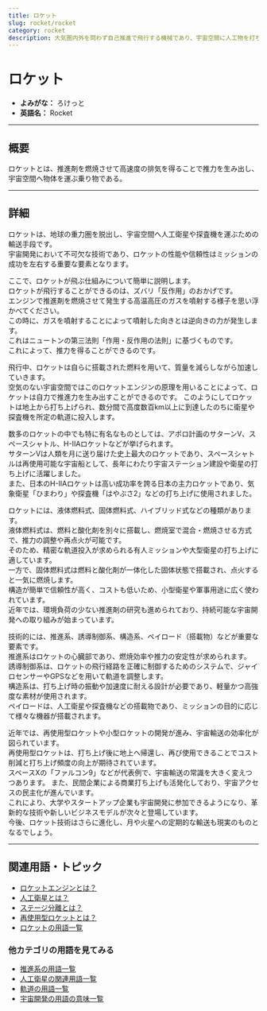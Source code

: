 ```yaml
---
title: ロケット
slug: rocket/rocket
category: rocket
description: 大気圏内外を問わず自己推進で飛行する機械であり、宇宙空間に人工物を打ち上げるための主要手段であるロケットの意味・定義・内容について解説します．
---
```



<Head>
  <script type="application/ld+json">
    {`{
      "@context": "https://schema.org",
      "@type": "DefinedTerm",
      "name": "ロケット",
      "inDefinedTermSet": "https://www.space-portal.org",
      "termCode": "rocket/rocket",
      "description": "大気圏内外を問わず自己推進で飛行する機械であり、宇宙空間に人工物を打ち上げるための主要手段であるロケットの意味・定義・内容について解説します．",
      "url": "https://www.space-portal.org/docs/rocket/rocket"
    }`}
  </script>
</Head>

# ロケット

- **よみがな：** ろけっと  
- **英語名：** Rocket  

---

## 概要

ロケットとは、推進剤を燃焼させて高速度の排気を得ることで推力を生み出し、宇宙空間へ物体を運ぶ乗り物である。

---

## 詳細

ロケットは、地球の重力圏を脱出し、宇宙空間へ人工衛星や探査機を運ぶための輸送手段です。  
宇宙開発において不可欠な技術であり、ロケットの性能や信頼性はミッションの成功を左右する重要な要素となります。  

ここで、ロケットが飛ぶ仕組みについて簡単に説明します。  
ロケットが飛行することができるのは、ズバリ「反作用」のおかげです。  
エンジンで推進剤を燃焼させて発生する高温高圧のガスを噴射する様子を思い浮かべてください。  
この時に、ガスを噴射することによって噴射した向きとは逆向きの力が発生します。  
これはニュートンの第三法則「作用・反作用の法則」に基づくものです。  
これによって、推力を得ることができるのです。  

飛行中、ロケットは自らに搭載された燃料を用いて、質量を減らしながら加速していきます。  
空気のない宇宙空間ではこのロケットエンジンの原理を用いることによって、ロケットは自力で推進力を生み出すことができるのです。
このようにしてロケットは地上から打ち上げられ、数分間で高度数百km以上に到達したのちに衛星や探査機を所定の軌道に投入します。  

数多のロケットの中でも特に有名なものとしては、アポロ計画のサターンV、スペースシャトル、H-IIAロケットなどが挙げられます。  
サターンVは人類を月に送り届けた史上最大のロケットであり、スペースシャトルは再使用可能な宇宙船として、長年にわたり宇宙ステーション建設や衛星の打ち上げに活躍しました。  
また、日本のH-IIAロケットは高い成功率を誇る日本の主力ロケットであり、気象衛星「ひまわり」や探査機「はやぶさ2」などの打ち上げに使用されました。

ロケットには、液体燃料式、固体燃料式、ハイブリッド式などの種類があります。  
液体燃料式は、燃料と酸化剤を別々に搭載し、燃焼室で混合・燃焼させる方式で、推力の調整や再点火が可能です。  
そのため、精密な軌道投入が求められる有人ミッションや大型衛星の打ち上げに適しています。  
一方で、固体燃料式は燃料と酸化剤が一体化した固体状態で搭載され、点火すると一気に燃焼します。  
構造が簡単で信頼性が高く、コストも低いため、小型衛星や軍事用途に広く使われています。  
近年では、環境負荷の少ない推進剤の研究も進められており、持続可能な宇宙開発への取り組みが始まっています。  

技術的には、推進系、誘導制御系、構造系、ペイロード（搭載物）などが重要な要素です。  
推進系はロケットの心臓部であり、燃焼効率や推力の安定性が求められます。  
誘導制御系は、ロケットの飛行経路を正確に制御するためのシステムで、ジャイロセンサーやGPSなどを用いて軌道を調整します。  
構造系は、打ち上げ時の振動や加速度に耐える設計が必要であり、軽量かつ高強度な素材が使用されます。  
ペイロードは、人工衛星や探査機などの搭載物であり、ミッションの目的に応じて様々な機器が搭載されます。

近年では、再使用型ロケットや小型ロケットの開発が進み、宇宙輸送の効率化が図られています。  
再使用型ロケットは、打ち上げ後に地上へ帰還し、再び使用できることでコスト削減と打ち上げ頻度の向上が期待されています。  
スペースXの「ファルコン9」などが代表例で、宇宙輸送の常識を大きく変えつつあります。
また、民間企業による商業打ち上げも活発化しており、宇宙アクセスの民主化が進んでいます。  
これにより、大学やスタートアップ企業も宇宙開発に参加できるようになり、革新的な技術や新しいビジネスモデルが次々と登場しています。  
今後、ロケット技術はさらに進化し、月や火星への定期的な輸送も現実のものとなるでしょう。  

---

## 関連用語・トピック

- [ロケットエンジンとは？](docs/rocket/propulsion/rocket-engine)
- [人工衛星とは？](docs/satellite/satellite)
- [ステージ分離とは？](docs/rocket/system/staging)
- [再使用型ロケットとは？](docs/rocket/type/reusable-rocket)
- [ロケットの用語一覧](docs/category/rocket)

### 他カテゴリの用語を見てみる
- [推進系の用語一覧](docs/category/propulsion)
- [人工衛星の関連用語一覧](docs/category/satellite)
- [軌道の用語一覧](docs/category/orbit)
- [宇宙開発の用語の意味一覧](docs/category/glossary) 
